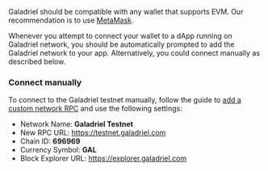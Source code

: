 Galadriel should be compatible with any wallet that supports EVM. Our recommendation is to use [MetaMask](https://metamask.io/).

Whenever you attempt to connect your wallet to a dApp running on Galadriel network, you should be automatically prompted to add the Galadriel network to your app. Alternatively, you could connect manually as described below.

### Connect manually

To connect to the Galadriel testnet manually, follow the guide to [add a custom network RPC](https://support.metamask.io/hc/en-us/articles/360043227612-How-to-add-a-custom-network-RPC) and use the following settings:

* Network Name: **Galadriel Testnet**
* New RPC URL: https://testnet.galadriel.com
* Chain ID: **696969**
* Currency Symbol: **GAL**
* Block Explorer URL: https://explorer.galadriel.com